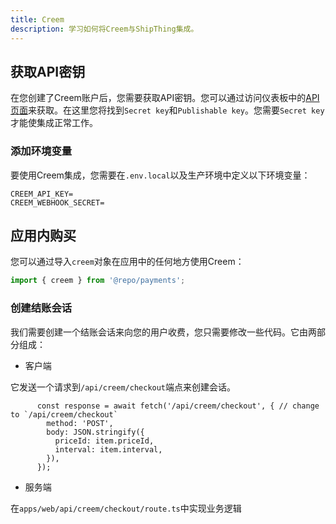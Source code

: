 ```yaml
---
title: Creem
description: 学习如何将Creem与ShipThing集成。
---
```


## 获取API密钥

在您创建了Creem账户后，您需要获取API密钥。您可以通过访问仪表板中的[API页面](https://www.creem.io/dashboard/developers)来获取。在这里您将找到`Secret key`和`Publishable key`。您需要`Secret key`才能使集成正常工作。

### 添加环境变量

要使用Creem集成，您需要在`.env.local`以及生产环境中定义以下环境变量：

```env .env.local
CREEM_API_KEY=
CREEM_WEBHOOK_SECRET=
```

## 应用内购买

您可以通过导入`creem`对象在应用中的任何地方使用Creem：
```ts page.tsx
import { creem } from '@repo/payments';
```

### 创建结账会话

我们需要创建一个结账会话来向您的用户收费，您只需要修改一些代码。它由两部分组成：

- 客户端

它发送一个请求到`/api/creem/checkout`端点来创建会话。

```tsx zh/apps/web/[locale]/components/payment/price-form.tsx
      const response = await fetch('/api/creem/checkout', { // change to `/api/creem/checkout`
        method: 'POST',
        body: JSON.stringify({
          priceId: item.priceId,
          interval: item.interval,
        }),
      });
```

- 服务端

在`apps/web/api/creem/checkout/route.ts`中实现业务逻辑